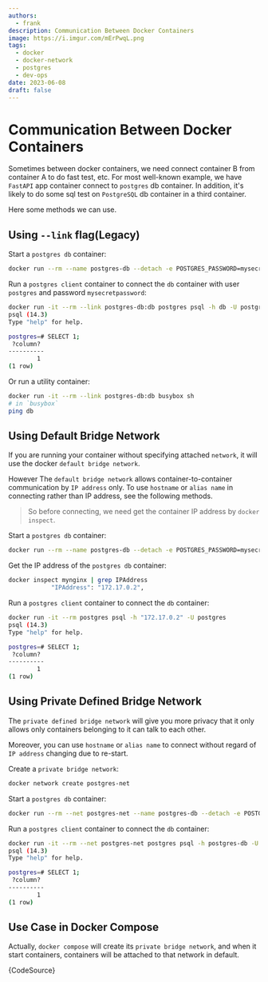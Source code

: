 ```yaml
---
authors:
  - frank
description: Communication Between Docker Containers
image: https://i.imgur.com/mErPwqL.png
tags:
  - docker
  - docker-network
  - postgres
  - dev-ops
date: 2023-06-08
draft: false
---
```


# Communication Between Docker Containers

Sometimes between docker containers, we need connect container B from container A to do fast test, etc. For most well-known example, we have `FastAPI` app container connect to `postgres` db container. In addition, it's likely to do some sql test on `PostgreSQL` db container in a third container.

Here some methods we can use.

<!--truncate-->

## Using `--link` flag(Legacy)

Start a `postgres db` container:

```sh
docker run --rm --name postgres-db --detach -e POSTGRES_PASSWORD=mysecretpassword postgres
```

Run a `postgres client` container to connect the `db` container with user `postgres` and password `mysecretpassword`:

```sh
docker run -it --rm --link postgres-db:db postgres psql -h db -U postgres
psql (14.3)
Type "help" for help.

postgres=# SELECT 1;
 ?column? 
----------
        1
(1 row)
```

Or run a utility container:

```sh
docker run -it --rm --link postgres-db:db busybox sh
# in `busybox`
ping db
```

## Using Default Bridge Network

If you are running your container without specifying attached `network`, it will use the docker `default bridge network`.

However The `default bridge network` allows container-to-container communication by `IP address` only. To use `hostname` or `alias name` in connecting rather than IP address, see the following methods.

> So before connecting, we need get the container IP address by `docker inspect`.

Start a `postgres db` container:

```sh
docker run --rm --name postgres-db --detach -e POSTGRES_PASSWORD=mysecretpassword postgres
```

Get the IP address of the `postgres db` container:

```sh
docker inspect mynginx | grep IPAddress
            "IPAddress": "172.17.0.2",
```

Run a `postgres client` container to connect the `db` container:

```sh
docker run -it --rm postgres psql -h "172.17.0.2" -U postgres
psql (14.3)
Type "help" for help.

postgres=# SELECT 1;
 ?column? 
----------
        1
(1 row)
```

## Using Private Defined Bridge Network

The `private defined bridge network` will give you more privacy that it only allows only containers belonging to it can talk to each other.

Moreover, you can use `hostname` or `alias name` to connect without regard of `IP address` changing due to re-start.

Create a `private bridge network`:

```sh
docker network create postgres-net
```

Start a `postgres db` container:

```sh
docker run --rm --net postgres-net --name postgres-db --detach -e POSTGRES_PASSWORD=mysecretpassword postgres
```

Run a `postgres client` container to connect the `db` container:

```sh
docker run -it --rm --net postgres-net postgres psql -h postgres-db -U postgres
psql (14.3)
Type "help" for help.

postgres=# SELECT 1;
 ?column? 
----------
        1
(1 row)
```

## Use Case in Docker Compose

Actually, `docker compose` will create its `private bridge network`, and when it start containers, containers will be attached to that network in default.


<CodeBlock language="yaml" title="docker-compose-postgres.yml">{CodeSource}</CodeBlock>